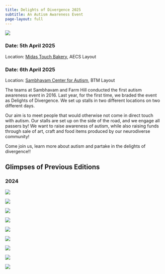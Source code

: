 ```yaml
---
title: Delights of Divergence 2025 
subtitle: An Autism Awareness Event 
page-layout: full
---
```


::: {.container}

::: {.grid}

::: {.g-col-12 .g-col-md-6}
![](delights-o-divergence.jpg){fig-align="left"}
:::

::: {.g-col-12 .g-col-md-6}

### Date: 5th April 2025

Location: [Midas Touch Bakery](https://g.co/kgs/NKVLiGh), AECS Layout 

### Date: 6th April 2025

Location: [Sambhavam Center for Autism](https://g.co/kgs/aBFL4ha), BTM Layout 

The teams at Sambhavam and Farm Hill conducted the first autism awareness event in 2016. Last year, for the first time, we braded the event as Delights of Divergence. We set up stalls in two different locations on two different days. 

Our aim is to meet people that would otherwise not come in direct touch with autism. Our stalls are set up on the side of the road, and we engage all passers by! We want to raise awareness of autism, while also raising funds through sale of art, craft and food items produced by our neurodiverse community! 

Come join us, learn more about autism and partake in the delights of divergence!!

:::
:::
:::

## Glimpses of Previous Editions

::: {.container}

### 2024
::: {.grid}

::: {.g-col-12 .g-col-md-4}
![](a.jpg)
:::

::: {.g-col-12 .g-col-md-4}
![](b.jpg)
:::

::: {.g-col-12 .g-col-md-4}
![](c.jpg)
:::

::: {.g-col-12 .g-col-md-4}
![](d.jpg)
:::

::: {.g-col-12 .g-col-md-4}
![](j.jpg)
:::

::: {.g-col-12 .g-col-md-4}
![](f.jpg)
:::

::: {.g-col-12 .g-col-md-4}
![](e.jpg)
:::

::: {.g-col-12 .g-col-md-4}
![](k.jpg)
:::

::: {.g-col-12 .g-col-md-4}
![](i.jpg)
:::

:::
:::



